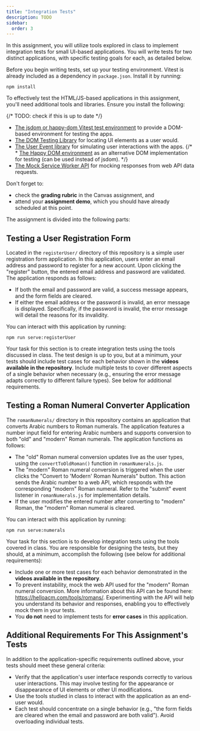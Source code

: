```yaml
---
title: "Integration Tests"
description: TODO
sidebar:
  order: 3
---
```


In this assignment, you will utilize tools explored in class to implement integration tests for small UI-based applications. You will write tests for two distinct applications, with specific testing goals for each, as detailed below.

Before you begin writing tests, set up your testing environment. Vitest is already included as a dependency in `package.json`. Install it by running:

```shell
npm install
```

To effectively test the HTML/JS-based applications in this assignment, you'll need additional tools and libraries. Ensure you install the following:

{/* TODO: check if this is up to date */}
* [The jsdom or happy-dom Vitest test environment](https://vitest.dev/guide/environment.html) to provide a DOM-based environment for testing the apps.
* [The DOM Testing Library](https://testing-library.com/docs/dom-testing-library/intro) for locating UI elements as a user would.
* [The User Event library](https://testing-library.com/docs/user-event/intro) for simulating user interactions with the apps.
{/* * [The Happy DOM environment](https://github.com/capricorn86/happy-dom) as an alternative DOM implementation for testing (can be used instead of jsdom). */}
* [The Mock Service Worker API](https://mswjs.io/) for mocking responses from web API data requests.

Don't forget to:

- check the **grading rubric** in the Canvas assignment, and
- attend your **assignment demo**, which you should have already scheduled at this point.

The assignment is divided into the following parts:

## Testing a User Registration Form

Located in the `registerUser/` directory of this repository is a simple user registration form application. In this application, users enter an email address and password to register for a new account. Upon clicking the "register" button, the entered email address and password are validated. The application responds as follows:

- If both the email and password are valid, a success message appears, and the form fields are cleared.
- If either the email address or the password is invalid, an error message is displayed. Specifically, if the password is invalid, the error message will detail the reasons for its invalidity.

You can interact with this application by running:

```shell
npm run serve:registerUser
```

Your task for this section is to create integration tests using the tools discussed in class. The test design is up to you, but at a minimum, your tests should include test cases for each behavior shown in the **videos available in the repository**. Include multiple tests to cover different aspects of a single behavior when necessary (e.g., ensuring the error message adapts correctly to different failure types). See below for additional requirements.

## Testing a Roman Numeral Converter Application

The `romanNumerals/` directory in this repository contains an application that converts Arabic numbers to Roman numerals. The application features a number input field for entering Arabic numbers and supports conversion to both "old" and "modern" Roman numerals. The application functions as follows:

- The "old" Roman numeral conversion updates live as the user types, using the `convertToOldRoman()` function in `romanNumerals.js`.
- The "modern" Roman numeral conversion is triggered when the user clicks the "Convert to 'Modern' Roman Numerals" button. This action sends the Arabic number to a web API, which responds with the corresponding "modern" Roman numeral. Refer to the "submit" event listener in `romanNumerals.js` for implementation details.
- If the user modifies the entered number after converting to "modern" Roman, the "modern" Roman numeral is cleared.

You can interact with this application by running:

```shell
npm run serve:numerals
```

Your task for this section is to develop integration tests using the tools covered in class. You are responsible for designing the tests, but they should, at a minimum, accomplish the following (see below for additional requirements):

- Include one or more test cases for each behavior demonstrated in the **videos available in the repository**.
- To prevent instability, mock the web API used for the "modern" Roman numeral conversion. More information about this API can be found here: https://helloacm.com/tools/romans/. Experimenting with the API will help you understand its behavior and responses, enabling you to effectively mock them in your tests.
- You **do not** need to implement tests for **error cases** in this application.

## Additional Requirements For This Assignment's Tests

In addition to the application-specific requirements outlined above, your tests should meet these general criteria:

- Verify that the application's user interface responds correctly to various user interactions. This may involve testing for the appearance or disappearance of UI elements or other UI modifications.
- Use the tools studied in class to interact with the application as an end-user would.
- Each test should concentrate on a single behavior (e.g., "the form fields are cleared when the email and password are both valid"). Avoid overloading individual tests.
